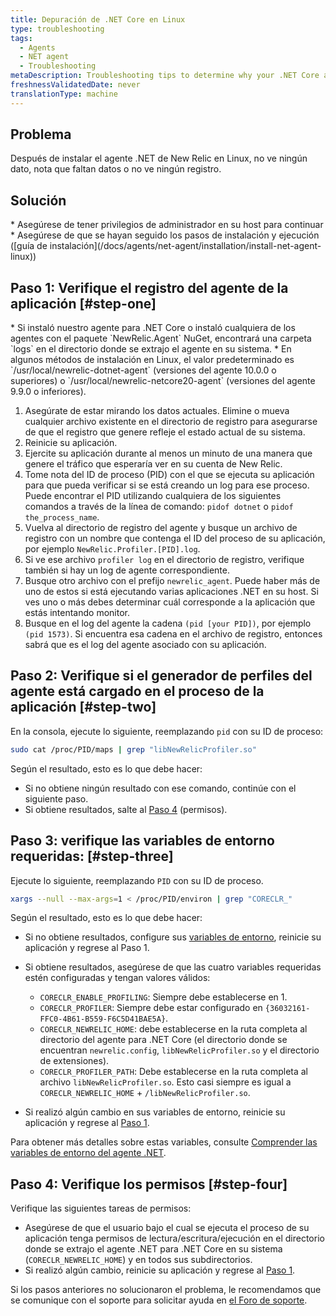 ```yaml
---
title: Depuración de .NET Core en Linux
type: troubleshooting
tags:
  - Agents
  - NET agent
  - Troubleshooting
metaDescription: Troubleshooting tips to determine why your .NET Core application running on Linux isn't reporting to New Relic.
freshnessValidatedDate: never
translationType: machine
---
```


## Problema

Después de instalar el agente .NET de New Relic en Linux, no ve ningún dato, nota que faltan datos o no ve ningún registro.

## Solución

<Callout variant="important">
  * Asegúrese de tener privilegios de administrador en su host para continuar
  * Asegúrese de que se hayan seguido los pasos de instalación y ejecución ([guía de instalación](/docs/agents/net-agent/installation/install-net-agent-linux))
</Callout>

## Paso 1: Verifique el registro del agente de la aplicación [#step-one]

<Callout variant="tip">
  * Si instaló nuestro agente para .NET Core o instaló cualquiera de los agentes con el paquete `NewRelic.Agent` NuGet, encontrará una carpeta `logs` en el directorio donde se extrajo el agente en su sistema.
  * En algunos métodos de instalación en Linux, el valor predeterminado es `/usr/local/newrelic-dotnet-agent` (versiones del agente 10.0.0 o superiores) o `/usr/local/newrelic-netcore20-agent` (versiones del agente 9.9.0 o inferiores).
</Callout>

1. Asegúrate de estar mirando los datos actuales. Elimine o mueva cualquier archivo existente en el directorio de registro para asegurarse de que el registro que genere refleje el estado actual de su sistema.
2. Reinicie su aplicación.
3. Ejercite su aplicación durante al menos un minuto de una manera que genere el tráfico que esperaría ver en su cuenta de New Relic.
4. Tome nota del ID de proceso (PID) con el que se ejecuta su aplicación para que pueda verificar si se está creando un log para ese proceso. Puede encontrar el PID utilizando cualquiera de los siguientes comandos a través de la línea de comando: `pidof dotnet` o `pidof the_process_name`.
5. Vuelva al directorio de registro del agente y busque un archivo de registro con un nombre que contenga el ID del proceso de su aplicación, por ejemplo `NewRelic.Profiler.[PID].log`.
6. Si ve ese archivo `profiler log` en el directorio de registro, verifique también si hay un log de agente correspondiente.
7. Busque otro archivo con el prefijo `newrelic_agent`. Puede haber más de uno de estos si está ejecutando varias aplicaciones .NET en su host. Si ves uno o más debes determinar cuál corresponde a la aplicación que estás intentando monitor.
8. Busque en el log del agente la cadena `(pid [your PID])`, por ejemplo `(pid 1573)`. Si encuentra esa cadena en el archivo de registro, entonces sabrá que es el log del agente asociado con su aplicación.

## Paso 2: Verifique si el generador de perfiles del agente está cargado en el proceso de la aplicación [#step-two]

En la consola, ejecute lo siguiente, reemplazando `pid` con su ID de proceso:

```bash
sudo cat /proc/PID/maps | grep "libNewRelicProfiler.so"
```

Según el resultado, esto es lo que debe hacer:

* Si no obtiene ningún resultado con ese comando, continúe con el siguiente paso.
* Si obtiene resultados, salte al [Paso 4](#step-four) (permisos).

## Paso 3: verifique las variables de entorno requeridas: [#step-three]

Ejecute lo siguiente, reemplazando `PID` con su ID de proceso.

```bash
xargs --null --max-args=1 < /proc/PID/environ | grep "CORECLR_"
```

Según el resultado, esto es lo que debe hacer:

* Si no obtiene resultados, configure sus [variables de entorno](https://discuss.newrelic.com/t/relic-solution-net-core-agent-required-environment-variables/68972), reinicie su aplicación y regrese al Paso 1.

* Si obtiene resultados, asegúrese de que las cuatro variables requeridas estén configuradas y tengan valores válidos:

  * `CORECLR_ENABLE_PROFILING`: Siempre debe establecerse en 1.
  * `CORECLR_PROFILER`: Siempre debe estar configurado en `{36032161-FFC0-4B61-B559-F6C5D41BAE5A}`.
  * `CORECLR_NEWRELIC_HOME`: debe establecerse en la ruta completa al directorio del agente para .NET Core (el directorio donde se encuentran `newrelic.config`, `libNewRelicProfiler.so` y el directorio de extensiones).
  * `CORECLR_PROFILER_PATH`: Debe establecerse en la ruta completa al archivo `libNewRelicProfiler.so`. Esto casi siempre es igual a `CORECLR_NEWRELIC_HOME` + `/libNewRelicProfiler.so`.

* Si realizó algún cambio en sus variables de entorno, reinicie su aplicación y regrese al [Paso 1](#step-one).

Para obtener más detalles sobre estas variables, consulte [Comprender las variables de entorno del agente .NET](/docs/apm/agents/net-agent/other-installation/understanding-net-agent-environment-variables/).

## Paso 4: Verifique los permisos [#step-four]

Verifique las siguientes tareas de permisos:

* Asegúrese de que el usuario bajo el cual se ejecuta el proceso de su aplicación tenga permisos de lectura/escritura/ejecución en el directorio donde se extrajo el agente .NET para .NET Core en su sistema (`CORECLR_NEWRELIC_HOME`) y en todos sus subdirectorios.
* Si realizó algún cambio, reinicie su aplicación y regrese al [Paso 1](#step-one).

Si los pasos anteriores no solucionaron el problema, le recomendamos que se comunique con el soporte para solicitar ayuda en [el Foro de soporte](https://discuss.newrelic.com/).
